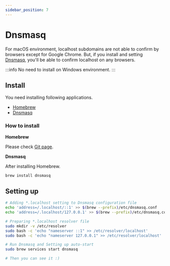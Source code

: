 ```yaml
---
sidebar_position: 7
---
```


# Dnsmasq

For macOS environment, localhost subdomains are not able to confirm by browsers except for Google Chrome. But, if you install and setting [Dnsmasq](https://thekelleys.org.uk/dnsmasq/doc.html), you'll be able to confirm localhost on any browsers.

:::info
No need to install on Windows environment.
:::


## Install

You need installing following applications.

* [Homebrew](https://brew.sh/)
* [Dnsmasq](https://thekelleys.org.uk/dnsmasq/doc.html)


### How to install

**Homebrew**

Please check [Git page](/docs/env/git).


**Dnsmasq**

After installing Homebrew.

```bash
brew install dnsmasq
```

## Setting up

```bash
# Adding *.localhost setting to Dnsmasq configuration file
echo 'address=/.localhost/::1' >> $(brew --prefix)/etc/dnsmasq.conf
echo 'address=/.localhost/127.0.0.1' >> $(brew --prefix)/etc/dnsmasq.conf

# Preparing *.localhost resolver file
sudo mkdir -v /etc/resolver
sudo bash -c 'echo "nameserver ::1" >> /etc/resolver/localhost'
sudo bash -c 'echo "nameserver 127.0.0.1" >> /etc/resolver/localhost'

# Run Dnsmasq and Setting up auto-start
sudo brew services start dnsmasq

# Then you can see it :)
```